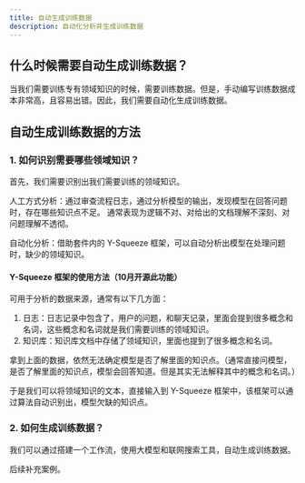 ```yaml
---
title: 自动生成训练数据
description: 自动化分析并生成训练数据
---
```


## 什么时候需要自动生成训练数据？

当我们需要训练专有领域知识的时候，需要训练数据。但是，手动编写训练数据成本非常高，且容易出错。因此，我们需要自动化生成训练数据。

## 自动生成训练数据的方法

### 1. 如何识别需要哪些领域知识？

首先，我们需要识别出我们需要训练的领域知识。

人工方式分析：通过审查流程日志，通过分析模型的输出，发现模型在回答问题时，存在哪些知识点不足。
通常表现为逻辑不对、对给出的文档理解不深刻、对问题理解不透彻。

自动化分析：借助套件内的 Y-Squeeze 框架，可以自动分析出模型在处理问题时，缺少的领域知识。

#### Y-Squeeze 框架的使用方法（10月开源此功能）

可用于分析的数据来源，通常有以下几方面：

1. 日志：日志记录中包含了，用户的问题，和聊天记录，里面会提到很多概念和名词，这些概念和名词就是我们需要训练的领域知识。
2. 知识库：知识库文档中存储了领域知识，里面也提到了很多概念和名词。

拿到上面的数据，依然无法确定模型是否了解里面的知识点。（通常直接问模型，是否了解里面的知识点，模型会回答知道。但是其实无法解释其中的概念和名词。）

于是我们可以将领域知识的文本，直接输入到 Y-Squeeze 框架中，该框架可以通过算法自动识别出，模型欠缺的知识点。

### 2. 如何生成训练数据？

我们可以通过搭建一个工作流，使用大模型和联网搜索工具，自动生成训练数据。

后续补充案例。